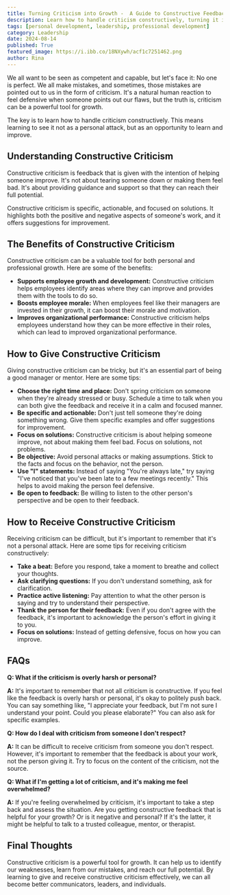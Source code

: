```yaml
---
title: Turning Criticism into Growth -  A Guide to Constructive Feedback
description: Learn how to handle criticism constructively, turning it into an opportunity for growth. This guide covers the benefits of constructive criticism, how to give it effectively, and how to receive it with grace.
tags: [personal development, leadership, professional development]
category: Leadership
date: 2024-08-14
published: True
featured_image: https://i.ibb.co/18NXywh/acf1c7251462.png
author: Rina
---
```



We all want to be seen as competent and capable, but let's face it: No one is perfect. We all make mistakes, and sometimes, those mistakes are pointed out to us in the form of criticism.  It's a natural human reaction to feel defensive when someone points out our flaws, but the truth is, criticism can be a powerful tool for growth.

The key is to learn how to handle criticism constructively.  This means learning to see it not as a personal attack, but as an opportunity to learn and improve.

##  Understanding Constructive Criticism

Constructive criticism is feedback that is given with the intention of helping someone improve. It's not about tearing someone down or making them feel bad. It's about providing guidance and support so that they can reach their full potential.

Constructive criticism is specific, actionable, and focused on solutions. It highlights both the positive and negative aspects of someone's work, and it offers suggestions for improvement.

##  The Benefits of Constructive Criticism

Constructive criticism can be a valuable tool for both personal and professional growth. Here are some of the benefits:

* **Supports employee growth and development:**  Constructive criticism helps employees identify areas where they can improve and provides them with the tools to do so.
* **Boosts employee morale:**  When employees feel like their managers are invested in their growth, it can boost their morale and motivation.
* **Improves organizational performance:**  Constructive criticism helps employees understand how they can be more effective in their roles, which can lead to improved organizational performance.

##  How to Give Constructive Criticism

Giving constructive criticism can be tricky, but it's an essential part of being a good manager or mentor. Here are some tips:

* **Choose the right time and place:**  Don't spring criticism on someone when they're already stressed or busy.  Schedule a time to talk when you can both give the feedback and receive it in a calm and focused manner.
* **Be specific and actionable:**  Don't just tell someone they're doing something wrong.  Give them specific examples and offer suggestions for improvement.
* **Focus on solutions:**  Constructive criticism is about helping someone improve, not about making them feel bad.  Focus on solutions, not problems.
* **Be objective:**  Avoid personal attacks or making assumptions.  Stick to the facts and focus on the behavior, not the person.
* **Use "I" statements:**  Instead of saying "You're always late," try saying "I've noticed that you've been late to a few meetings recently." This helps to avoid making the person feel defensive.
* **Be open to feedback:**  Be willing to listen to the other person's perspective and be open to their feedback.

##  How to Receive Constructive Criticism

Receiving criticism can be difficult, but it's important to remember that it's not a personal attack. Here are some tips for receiving criticism constructively:

* **Take a beat:**  Before you respond, take a moment to breathe and collect your thoughts.
* **Ask clarifying questions:**  If you don't understand something, ask for clarification.
* **Practice active listening:**  Pay attention to what the other person is saying and try to understand their perspective.
* **Thank the person for their feedback:**  Even if you don't agree with the feedback, it's important to acknowledge the person's effort in giving it to you.
* **Focus on solutions:**  Instead of getting defensive, focus on how you can improve.

##  FAQs

**Q: What if the criticism is overly harsh or personal?**

**A:** It's important to remember that not all criticism is constructive. If you feel like the feedback is overly harsh or personal, it's okay to politely push back. You can say something like, "I appreciate your feedback, but I'm not sure I understand your point. Could you please elaborate?" You can also ask for specific examples.

**Q: How do I deal with criticism from someone I don't respect?**

**A:** It can be difficult to receive criticism from someone you don't respect. However, it's important to remember that the feedback is about your work, not the person giving it. Try to focus on the content of the criticism, not the source.

**Q: What if I'm getting a lot of criticism, and it's making me feel overwhelmed?**

**A:** If you're feeling overwhelmed by criticism, it's important to take a step back and assess the situation.  Are you getting constructive feedback that is helpful for your growth? Or is it negative and personal? If it's the latter, it might be helpful to talk to a trusted colleague, mentor, or therapist.

##  Final Thoughts

Constructive criticism is a powerful tool for growth.  It can help us to identify our weaknesses, learn from our mistakes, and reach our full potential.  By learning to give and receive constructive criticism effectively, we can all become better communicators, leaders, and individuals.